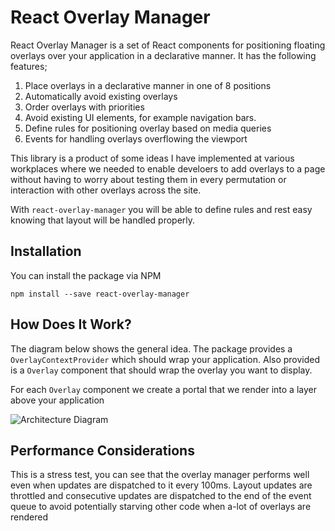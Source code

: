 


<Meta title="Documentation/Introduction" />

# React Overlay Manager



React Overlay Manager is a set of React components for positioning floating overlays over your application
in a declarative manner. It has the following features;

1. Place overlays in a declarative manner in one of 8 positions
2. Automatically avoid existing overlays
3. Order overlays with priorities
4. Avoid existing UI elements, for example navigation bars.
5. Define rules for positioning overlay based on media queries
6. Events for handling overlays overflowing the viewport

<Canvas>
    <Story height={'385px'} id="hidden-stories--simple-notifications" />
</Canvas>

This library is a product of some ideas I have implemented at various workplaces where we needed
to enable develoers to add overlays to a page without having to worry about testing them
in every permutation or interaction with other overlays across the site.

With `react-overlay-manager` you will be able to define rules and rest easy knowing that layout will be
handled properly.

## Installation

You can install the package via NPM

`npm install --save react-overlay-manager`

## How Does It Work?

The diagram below shows the general idea. The package provides a `OverlayContextProvider` which
should wrap your application. Also provided is a `Overlay` component that should wrap the
overlay you want to display.

For each `Overlay` component we create a portal that we render into a layer above your application

![Architecture Diagram](https://i.imgur.com/iCPFcnM.png)

## Performance Considerations
This is a stress test, you can see that the overlay manager performs
well even when updates are dispatched to it every 100ms. Layout updates are throttled
and consecutive updates are dispatched to the end of the event queue to avoid potentially
starving other code when a-lot of overlays are rendered

<Canvas>
    <Story height={'700px'} id="hidden-stories--stress-test" />
</Canvas>



